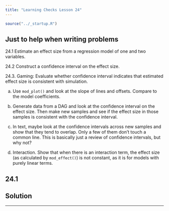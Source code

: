 ```yaml
---
title: "Learning Checks Lesson 24"
---
```


```r
source("../_startup.R")
```

::: {.callout-warning}
## Just to help when writing problems

24.1 Estimate an effect size from a regression model of one and two variables.

24.2 Construct a confidence interval on the effect size.

24.3. Gaming: Evaluate whether confidence interval indicates that estimated effect size is consistent with simulation.
:::


a. Use `mod_plot()` and look at the slope of lines and offsets. Compare to the model coefficients.

b. Generate data from a DAG and look at the confidence interval on the effect size. Then make new samples and see if the effect size in those samples is consistent with the confidence interval. 

c. In text, maybe look at the confidence intervals across new samples and show that they tend to overlap. Only a few of them don't touch a common line. This is basically just a review of confidence intervals, but why not?

d. Interaction. Show that when there is an interaction term, the effect size (as calculated by `mod_effect()`) is not constant, as it is for models with purely linear terms. 


## 24.1

::: {.callout-note}
## Solution

:::

--------
